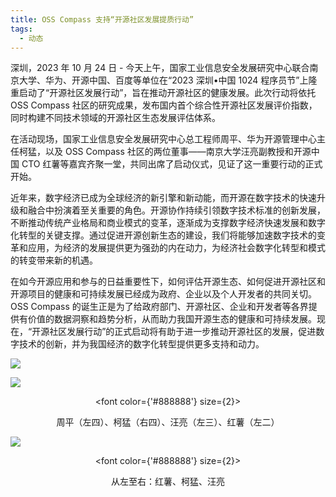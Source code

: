 ```yaml
---
title: OSS Compass 支持“开源社区发展提质行动”
tags:
  - 动态
---
```


深圳，2023 年 10 月 24 日 - 今天上午，国家工业信息安全发展研究中心联合南京大学、华为、开源中国、百度等单位在“2023 深圳•中国 1024 程序员节”上隆重启动了“开源社区发展行动”，旨在推动开源社区的健康发展。此次行动将依托 OSS Compass 社区的研究成果，发布国内首个综合性开源社区发展评价指数，同时构建不同技术领域的开源社区生态发展评估体系。

在活动现场，国家工业信息安全发展研究中心总工程师周平、华为开源管理中心主任柯猛，以及 OSS Compass 社区的两位董事——南京大学汪亮副教授和开源中国 CTO 红薯等嘉宾齐聚一堂，共同出席了启动仪式，见证了这一重要行动的正式开始。

近年来，数字经济已成为全球经济的新引擎和新动能，而开源在数字技术的快速升级和融合中扮演着至关重要的角色。开源协作持续引领数字技术标准的创新发展，不断推动传统产业格局和商业模式的变革，逐渐成为支撑数字经济快速发展和数字化转型的关键支撑。通过促进开源创新生态的建设，我们将能够加速数字技术的变革和应用，为经济的发展提供更为强劲的内在动力，为经济社会数字化转型和模式的转变带来新的机遇。

在如今开源应用和参与的日益重要性下，如何评估开源生态、如何促进开源社区和开源项目的健康和可持续发展已经成为政府、企业以及个人开发者的共同关切。OSS Compass 的诞生正是为了给政府部门、开源社区、企业和开发者等各界提供有价值的数据洞察和趋势分析，从而助力我国开源生态的健康和可持续发展。现在，“开源社区发展行动”的正式启动将有助于进一步推动开源社区的发展，促进数字技术的创新，并为我国经济的数字化转型提供更多支持和动力。

<!--truncate-->

![](media/1.jpeg)

![](media/2.jpeg)

<center>

  <font color={'#888888'} size={2}>

周平（左四）、柯猛（右四）、汪亮（左三）、红薯（左二）

  </font>

</center>

![](media/3.jpeg)

<center>

  <font color={'#888888'} size={2}>

从左至右：红薯、柯猛、汪亮

  </font>

</center>
